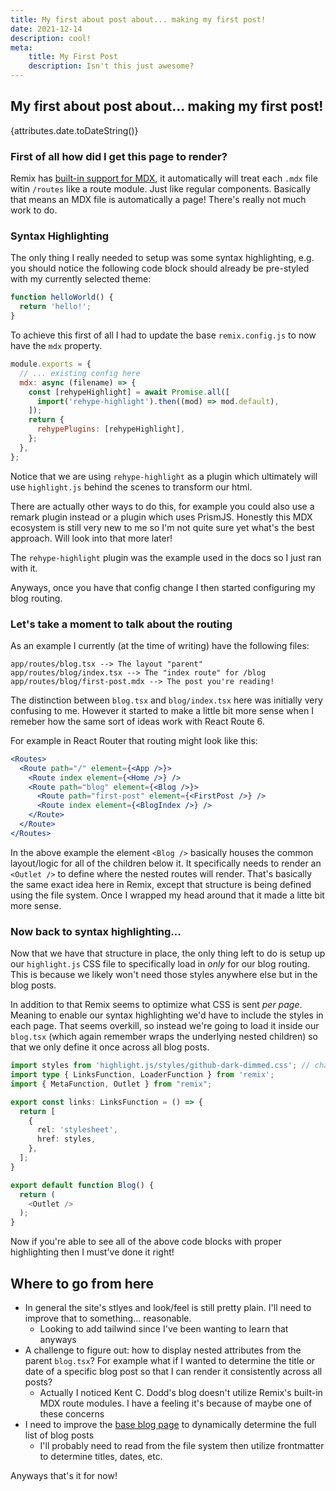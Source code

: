 ```yaml
---
title: My first about post about... making my first post!
date: 2021-12-14
description: cool!
meta:
    title: My First Post
    description: Isn't this just awesome?
---
```


## My first about post about... making my first post!

{attributes.date.toDateString()}

### First of all how did I get this page to render?

Remix has [built-in support for MDX](https://remix.run/docs/en/v1/guides/mdx), it automatically will treat each `.mdx` file witin `/routes` like a route module. Just like regular components.
Basically that means an MDX file is automatically a page! There's really not much work to do.

### Syntax Highlighting

The only thing I really needed to setup was some syntax highlighting, e.g. you should notice the following code block should already be pre-styled with my currently selected theme:

```js
function helloWorld() {
  return 'hello!';
}
```

To achieve this first of all I had to update the base `remix.config.js` to now have the `mdx` property.

```js
module.exports = {
  // ... existing config here
  mdx: async (filename) => {
    const [rehypeHighlight] = await Promise.all([
      import('rehype-highlight').then((mod) => mod.default),
    ]);
    return {
      rehypePlugins: [rehypeHighlight],
    };
  },
};
```

Notice that we are using `rehype-highlight` as a plugin which ultimately will use `highlight.js` behind the scenes to transform our html.

There are actually other ways to do this, for example you could also use a remark plugin instead or a plugin which uses PrismJS.
Honestly this MDX ecosystem is still very new to me so I'm not quite sure yet what's the best approach. Will look into that more later!

The `rehype-highlight` plugin was the example used in the docs so I just ran with it.

Anyways, once you have that config change I then started configuring my blog routing.

### Let's take a moment to talk about the routing

As an example I currently (at the time of writing) have the following files:

```
app/routes/blog.tsx --> The layout "parent"
app/routes/blog/index.tsx --> The "index route" for /blog
app/routes/blog/first-post.mdx --> The post you're reading!
```

The distinction between `blog.tsx` and `blog/index.tsx` here was initially very confusing to me.
However it started to make a little bit more sense when I remeber how the same sort of ideas work with React Route 6.

For example in React Router that routing might look like this:

```jsx
<Routes>
  <Route path="/" element={<App />}>
    <Route index element={<Home />} />
    <Route path="blog" element={<Blog />}>
      <Route path="first-post" element={<FirstPost />} />
      <Route index element={<BlogIndex />} />
    </Route>
  </Route>
</Routes>
```

In the above example the element `<Blog />` basically houses the common layout/logic for all of the children below it. It specifically needs to render an `<Outlet />` to define where the nested routes will render.
That's basically the same exact idea here in Remix, except that structure is being defined using the file system. Once I wrapped my head around that it made a litte bit more sense.

### Now back to syntax highlighting...

Now that we have that structure in place, the only thing left to do is setup up our `highlight.js` CSS file to specifically load in _only_ for our blog routing. This is because we likely won't need those styles anywhere else but in the blog posts.

In addition to that Remix seems to optimize what CSS is sent _per page_. Meaning to enable our syntax highlighting we'd have to include the styles in each page. That seems overkill, so instead we're going to load it inside our `blog.tsx` (which again remember wraps the underlying nested children) so that we only define it once across all blog posts.

```ts
import styles from 'highlight.js/styles/github-dark-dimmed.css'; // change this to your desired theme
import type { LinksFunction, LoaderFunction } from 'remix';
import { MetaFunction, Outlet } from "remix";

export const links: LinksFunction = () => {
  return [
    {
      rel: 'stylesheet',
      href: styles,
    },
  ];
}

export default function Blog() {
  return (
    <Outlet />
  );
}

```

Now if you're able to see all of the above code blocks with proper highlighting then I must've done it right!

## Where to go from here

- In general the site's stlyes and look/feel is still pretty plain. I'll need to improve that to something... reasonable.
  - Looking to add tailwind since I've been wanting to learn that anyways
- A challenge to figure out: how to display nested attributes from the parent `blog.tsx`? For example what if I wanted to determine the title or date of a specific blog post so that I can render it consistently across all posts?
  - Actually I noticed Kent C. Dodd's blog doesn't utilize Remix's built-in MDX route modules. I have a feeling it's because of maybe one of these concerns
- I need to improve the [base blog page](/blog) to dynamically determine the full list of blog posts
  - I'll probably need to read from the file system then utilize frontmatter to determine titles, dates, etc.

Anyways that's it for now!
